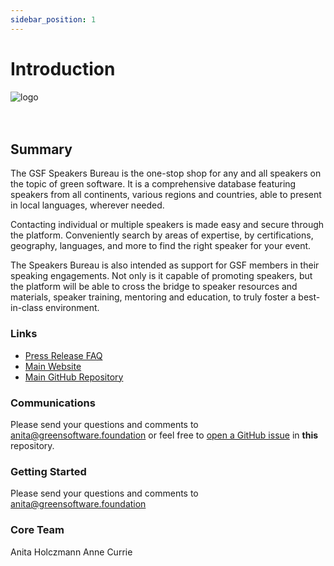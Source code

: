 ```yaml
---
sidebar_position: 1
---
```



# Introduction

<div class="intro-logo">
  <img src="/img/logo.svg" alt="logo" />
</div>
<br />
<br />

## Summary

The GSF Speakers Bureau is the one-stop shop for any and all speakers on the topic of green software. It is a comprehensive database featuring speakers from all continents, various regions and countries, able to present in local languages, wherever needed.

Contacting individual or multiple speakers is made easy and secure through the platform. Conveniently search by areas of expertise, by certifications, geography, languages, and more to find the right speaker for your event.

The Speakers Bureau is also intended as support for GSF members in their speaking engagements. Not only is it capable of promoting speakers, but the platform will be able to cross the bridge to speaker resources and materials, speaker training, mentoring and education, to truly foster a best-in-class environment.

### Links

- [Press Release FAQ](https://github.com/Green-Software-Foundation/pr-faqs/blob/main/live/green-software-speakers.pr-faq.md)
- [Main Website](https://speakers.greensoftware.foundation)
- [Main GitHub Repository](https://github.com/Green-Software-Foundation/speakers)

### Communications

Please send your questions and comments to anita@greensoftware.foundation or feel free to [open a GitHub issue](https://github.com/Green-Software-Foundation/speakers/issues) in **this** repository.

### Getting Started

Please send your questions and comments to anita@greensoftware.foundation

### Core Team

<!---

Replace the below with your team members. 

There should be a core team with at least a PM

--->

<TeamMembers>
  <TeamMember role="PM" company="GSF" github="holanita" linkedin="hanita">
    Anita Holczmann
  </TeamMember>
  <TeamMember
    role="Lead"
    company="Container Solutions"
    github="aecurrie"
    twitter="anne_e_currie"
    linkedin="annecurrie"
  >
    Anne Currie
  </TeamMember>
</TeamMembers>
